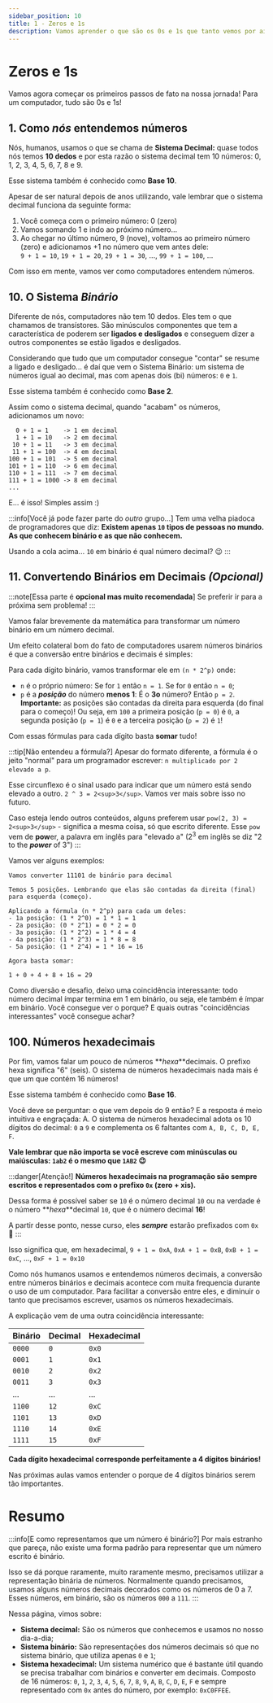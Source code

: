 ```yaml
---
sidebar_position: 10
title: 1 - Zeros e 1s
description: Vamos aprender o que são os 0s e 1s que tanto vemos por aí
---
```


# Zeros e 1s

Vamos agora começar os primeiros passos de fato na nossa jornada! Para um computador, tudo são 0s e 1s!

## 1. Como _nós_ entendemos números

Nós, humanos, usamos o que se chama de **Sistema Decimal:** quase todos nós temos **10 dedos** e por esta razão o sistema decimal tem 10 números: 0, 1, 2, 3, 4, 5, 6, 7, 8 e 9.

Esse sistema também é conhecido como **Base 10**.

Apesar de ser natural depois de anos utilizando, vale lembrar que o sistema decimal funciona da seguinte forma:

1. Você começa com o primeiro número: 0 (zero)
2. Vamos somando 1 e indo ao próximo número...
3. Ao chegar no último número, 9 (nove), voltamos ao primeiro número (zero) e adicionamos +1 no número que vem antes dele:<br/>`9 + 1 = 10`, `19 + 1 = 20`, `29 + 1 = 30`, ..., `99 + 1 = 100`, ...

Com isso em mente, vamos ver como computadores entendem números.

## 10. O Sistema _Binário_

Diferente de nós, computadores não tem 10 dedos. Eles tem o que chamamos de transístores. São minúsculos componentes que tem a característica de poderem ser **ligados e desligados** e conseguem dizer a outros componentes se estão ligados e desligados.

Considerando que tudo que um computador consegue "contar" se resume a ligado e desligado... é daí que vem o Sistema Binário: um sistema de números igual ao decimal, mas com apenas dois (bi) números: `0` e `1`.

Esse sistema também é conhecido como **Base 2**.

Assim como o sistema decimal, quando "acabam" os números, adicionamos um novo:

```text
  0 + 1 = 1    -> 1 em decimal
  1 + 1 = 10   -> 2 em decimal
 10 + 1 = 11   -> 3 em decimal
 11 + 1 = 100  -> 4 em decimal
100 + 1 = 101  -> 5 em decimal
101 + 1 = 110  -> 6 em decimal
110 + 1 = 111  -> 7 em decimal
111 + 1 = 1000 -> 8 em decimal
...
```

E... é isso! Simples assim :)

:::info[Você já pode fazer parte do *outro* grupo...]
Tem uma velha piadoca de programadores que diz: **Existem apenas `10` tipos de pessoas no mundo. As que conhecem binário e as que não conhecem.**

Usando a cola acima... `10` em binário é qual número decimal? :wink:
:::

## 11. Convertendo Binários em Decimais _(Opcional)_

:::note[Essa parte é **opcional mas muito recomendada**]
Se preferir ir para a próxima sem problema!
:::

Vamos falar brevemente da matemática para transformar um número binário em um número decimal.

Um efeito colateral bom do fato de computadores usarem números binários é que a conversão entre binários e decimais é simples:

Para cada dígito binário, vamos transformar ele em `(n * 2^p)` onde:

-   `n` é o próprio número: Se for `1` então `n = 1`. Se for `0` então `n = 0`;
-   `p` é a **_posição_** do número **menos 1**: É o **3o** número? Então `p = 2`. **Importante:** as posições são contadas da direita para esquerda (do final para o começo)! Ou seja, em `100` a primeira posição (`p = 0`) é `0`, a segunda posição (`p = 1`) é `0` e a terceira posição (`p = 2`) é `1`!

Com essas fórmulas para cada dígito basta **somar** tudo!

:::tip[Não entendeu a fórmula?]
Apesar do formato diferente, a fórmula é o jeito "normal" para um programador escrever: `n multiplicado por 2 elevado a p`.

Esse circunflexo é o sinal usado para indicar que um número está sendo elevado a outro. `2 ^ 3 = 2<sup>3</sup>`. Vamos ver mais sobre isso no futuro.

Caso esteja lendo outros conteúdos, alguns preferem usar `pow(2, 3) = 2<sup>3</sup>` - significa a mesma coisa, só que escrito diferente. Esse `pow` vem de **pow**er, a palavra em inglês para "elevado a" (2<sup>3</sup> em inglês se diz "2 to the **_power_** of 3")
:::

Vamos ver alguns exemplos:

```text title="11101 -> 29"
Vamos converter 11101 de binário para decimal

Temos 5 posições. Lembrando que elas são contadas da direita (final) para esquerda (começo).

Aplicando a fórmula (n * 2^p) para cada um deles:
- 1a posição: (1 * 2^0) = 1 * 1 = 1
- 2a posição: (0 * 2^1) = 0 * 2 = 0
- 3a posição: (1 * 2^2) = 1 * 4 = 4
- 4a posição: (1 * 2^3) = 1 * 8 = 8
- 5a posição: (1 * 2^4) = 1 * 16 = 16

Agora basta somar:

1 + 0 + 4 + 8 + 16 = 29
```

Como diversão e desafio, deixo uma coincidência interessante: todo número decimal ímpar termina em 1 em binário, ou seja, ele também é ímpar em binário. Você consegue ver o porque? E quais outras "coincidências interessantes" você consegue achar?

## 100. Números hexadecimais

Por fim, vamos falar um pouco de números **_hexa_**decimais. O prefixo hexa significa "6" (seis). O sistema de números hexadecimais nada mais é que um que contém 16 números!

Esse sistema também é conhecido como **Base 16**.

Você deve se perguntar: o que vem depois do 9 então? E a resposta é meio intuitiva e engraçada: A. O sistema de números hexadecimal adota os 10 dígitos do decimal: `0` a `9` e complementa os 6 faltantes com `A, B, C, D, E, F`.

**Vale lembrar que não importa se você escreve com minúsculas ou maiúsculas: `1ab2` é o mesmo que `1AB2` :wink:**

:::danger[Atenção!]
**Números hexadecimais na programação são sempre escritos e representados com o prefixo `0x` (zero + xis).**

Dessa forma é possível saber se `10` é o número decimal `10` ou na verdade é o número **_hexa_**decimal `10`, que é o número decimal **16**!

A partir desse ponto, nesse curso, eles ***sempre*** estarão prefixados com `0x` :eyes:
:::

Isso significa que, em hexadecimal, `9 + 1 = 0xA`, `0xA + 1 = 0xB`, `0xB + 1 = 0xC`, ..., `0xF + 1 = 0x10`

Como nós humanos usamos e entendemos números decimais, a conversão entre números binários e decimais acontece com muita frequencia durante o uso de um computador. Para facilitar a conversão entre eles, e diminuir o tanto que precisamos escrever, usamos os números hexadecimais.

A explicação vem de uma outra coincidência interessante:

| Binário | Decimal | Hexadecimal |
| ------- | ------- | ----------- |
| `0000`  | `0`     | `0x0`       |
| `0001`  | `1`     | `0x1`       |
| `0010`  | `2`     | `0x2`       |
| `0011`  | `3`     | `0x3`       |
| ...     | ...     | ...         |
| `1100`  | `12`    | `0xC`       |
| `1101`  | `13`    | `0xD`       |
| `1110`  | `14`    | `0xE`       |
| `1111`  | `15`    | `0xF`       |

**Cada dígito hexadecimal corresponde perfeitamente a 4 dígitos binários!**

Nas próximas aulas vamos entender o porque de 4 dígitos binários serem tão importantes.

# Resumo

:::info[E como representamos que um número é binário?]
Por mais estranho que pareça, não existe uma forma padrão para representar que um número escrito é binário.

Isso se dá porque raramente, muito raramente mesmo, precisamos utilizar a representação binária de números. Normalmente quando precisamos, usamos alguns números decimais decorados como os números de 0 a 7. Esses números, em binário, são os números `000` a `111`.
:::

Nessa página, vimos sobre:

* **Sistema decimal:** São os números que conhecemos e usamos no nosso dia-a-dia;
* **Sistema binário:** São representações dos números decimais só que no sistema binário, que utiliza apenas `0` e `1`;
* **Sistema hexadecimal:** Um sistema numérico que é bastante útil quando se precisa trabalhar com binários e converter em decimais. Composto de 16 números: `0`, `1`, `2`, `3`, `4`, `5`, `6`, `7`, `8`, `9`, `A`, `B`, `C`, `D`, `E`, `F` e sempre representado com `0x` antes do número, por exemplo: `0xC0FFEE`.
